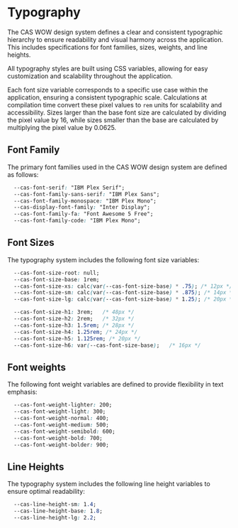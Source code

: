 
<Meta title="Typography" />

# Typography

The CAS WOW design system defines a clear and consistent typographic hierarchy to ensure readability and visual harmony across the application. This includes specifications for font families, sizes, weights, and line heights.

All typography styles are built using CSS variables, allowing for easy customization and scalability throughout the application.

Each font size variable corresponds to a specific use case within the application, ensuring a consistent typographic scale. Calculations at compilation time convert these pixel values to `rem` units for scalability and accessibility. Sizes larger than the base font size are calculated by dividing the pixel value by 16, while sizes smaller than the base are calculated by multiplying the pixel value by 0.0625.

## Font Family

The primary font families used in the CAS WOW design system are defined as follows:

```css
  --cas-font-serif: "IBM Plex Serif";
  --cas-font-family-sans-serif: "IBM Plex Sans";
  --cas-font-family-monospace: "IBM Plex Mono";
  --cas-display-font-family: "Inter Display";
  --cas-font-family-fa: "Font Awesome 5 Free";
  --cas-font-family-code: "IBM Plex Mono";
```

## Font Sizes

The typography system includes the following font size variables:

```css
  --cas-font-size-root: null;
  --cas-font-size-base: 1rem;
  --cas-font-size-xs: calc(var(--cas-font-size-base) * .75); /* 12px */
  --cas-font-size-sm: calc(var(--cas-font-size-base) * .875); /* 14px */
  --cas-font-size-lg: calc(var(--cas-font-size-base) * 1.25); /* 20px */

  --cas-font-size-h1: 3rem;   /* 48px */
  --cas-font-size-h2: 2rem;   /* 32px */
  --cas-font-size-h3: 1.5rem; /* 28px */
  --cas-font-size-h4: 1.25rem; /* 24px */
  --cas-font-size-h5: 1.125rem; /* 20px */
  --cas-font-size-h6: var(--cas-font-size-base);   /* 16px */
```

## Font weights

The following font weight variables are defined to provide flexibility in text emphasis:

```css
  --cas-font-weight-lighter: 200;
  --cas-font-weight-light: 300;
  --cas-font-weight-normal: 400;
  --cas-font-weight-medium: 500;
  --cas-font-weight-semibold: 600;
  --cas-font-weight-bold: 700;
  --cas-font-weight-bolder: 900;
```

## Line Heights

The typography system includes the following line height variables to ensure optimal readability:

```css
  --cas-line-height-sm: 1.4;
  --cas-line-height-base: 1.8;
  --cas-line-height-lg: 2.2;
```
